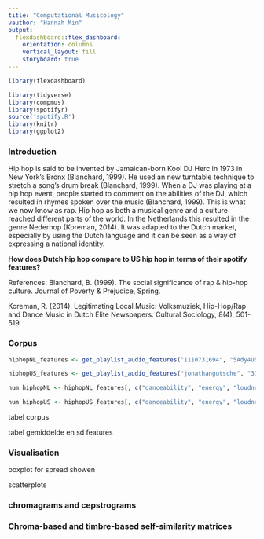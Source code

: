 ```yaml
---
title: "Computational Musicology"
vauthor: "Hannah Min"
output: 
  flexdashboard::flex_dashboard:
    orientation: columns
    vertical_layout: fill
    storyboard: true
---
```


```r
library(flexdashboard)
```

```r
library(tidyverse)
library(compmus)
library(spotifyr)
source('spotify.R')
library(knitr)
library(ggplot2)
```


### Introduction

Hip hop is said to be invented by Jamaican-born Kool DJ Herc in 1973 in New York’s Bronx (Blanchard, 1999). He used an new turntable technique to stretch a song's drum break (Blanchard, 1999). When a DJ was playing at a hip hop event, people started to comment on the abilities of the DJ, which resulted in rhymes spoken over the music (Blanchard, 1999).  This is what we now know as rap. Hip hop as both a musical genre and a culture reached different parts of the world. In the Netherlands this resulted in the genre Nederhop (Koreman, 2014). It was adapted to the Dutch market, especially by using the Dutch language and it can be seen as a way of expressing a national identity. 

**How does Dutch hip hop compare to US hip hop in terms of their spotify features?**

References:
Blanchard, B. (1999). The social significance of rap & hip-hop culture. Journal of Poverty & Prejudice, Spring.

Koreman, R. (2014). Legitimating Local Music: Volksmuziek, Hip-Hop/Rap and Dance Music in Dutch Elite Newspapers. Cultural Sociology, 8(4), 501-519.


### Corpus

```r
hiphopNL_features <- get_playlist_audio_features("1110731694", "5Ady4U59sfaqcvwEoepX0L")

hiphopUS_features <- get_playlist_audio_features("jonathangutsche", "37HfKsPNsDABlvJmik64oa")

num_hiphopNL <- hiphopNL_features[, c("danceability", "energy", "loudness", "speechiness", "acousticness", "instrumentalness", "liveness", "valence", "tempo")]

num_hiphopUS <- hiphopUS_features[, c("danceability", "energy", "loudness", "speechiness", "acousticness", "instrumentalness", "liveness", "valence", "tempo")]
```

tabel corpus

tabel gemiddelde en sd features

### Visualisation

boxplot for spread showen

scatterplots

### chromagrams and cepstrograms



### Chroma-based and timbre-based self-similarity matrices

